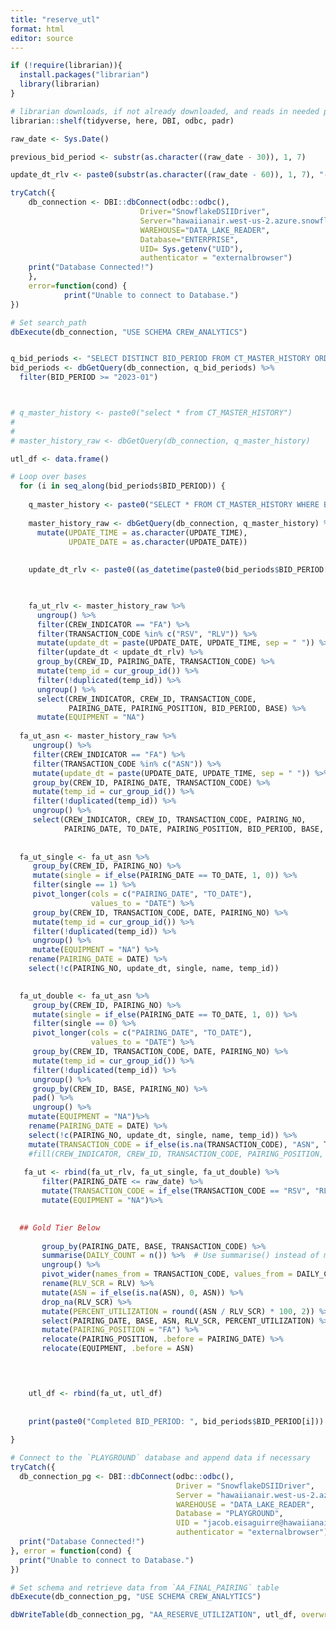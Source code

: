 ```yaml
---
title: "reserve_utl"
format: html
editor: source
---
```


```r
if (!require(librarian)){
  install.packages("librarian")
  library(librarian)
}

# librarian downloads, if not already downloaded, and reads in needed packages
librarian::shelf(tidyverse, here, DBI, odbc, padr)

```

```r
raw_date <- Sys.Date()

previous_bid_period <- substr(as.character((raw_date - 30)), 1, 7)

update_dt_rlv <- paste0(substr(as.character((raw_date - 60)), 1, 7), "-25 00:00:00")

```


```r
tryCatch({
    db_connection <- DBI::dbConnect(odbc::odbc(),
                             Driver="SnowflakeDSIIDriver",
                             Server="hawaiianair.west-us-2.azure.snowflakecomputing.com",
                             WAREHOUSE="DATA_LAKE_READER",
                             Database="ENTERPRISE",
                             UID= Sys.getenv("UID"), 
                             authenticator = "externalbrowser")
    print("Database Connected!")
    },
    error=function(cond) {
            print("Unable to connect to Database.")
})

# Set search_path
dbExecute(db_connection, "USE SCHEMA CREW_ANALYTICS")


q_bid_periods <- "SELECT DISTINCT BID_PERIOD FROM CT_MASTER_HISTORY ORDER BY BID_PERIOD DESC;"
bid_periods <- dbGetQuery(db_connection, q_bid_periods) %>% 
  filter(BID_PERIOD >= "2023-01")



# q_master_history <- paste0("select * from CT_MASTER_HISTORY")
# 
# 
# master_history_raw <- dbGetQuery(db_connection, q_master_history)

```

```r

utl_df <- data.frame()

# Loop over bases
  for (i in seq_along(bid_periods$BID_PERIOD)) { 
    
    q_master_history <- paste0("SELECT * FROM CT_MASTER_HISTORY WHERE BID_PERIOD = '", bid_periods$BID_PERIOD[i], "';")
    
    master_history_raw <- dbGetQuery(db_connection, q_master_history) %>%
      mutate(UPDATE_TIME = as.character(UPDATE_TIME),
             UPDATE_DATE = as.character(UPDATE_DATE))
    
    
    update_dt_rlv <- paste0((as_datetime(paste0(bid_periods$BID_PERIOD[i], "-24 00:00:00")) - months(1)), " 00:00:00") 

    

    fa_ut_rlv <- master_history_raw %>% 
      ungroup() %>% 
      filter(CREW_INDICATOR == "FA") %>% 
      filter(TRANSACTION_CODE %in% c("RSV", "RLV")) %>%
      mutate(update_dt = paste(UPDATE_DATE, UPDATE_TIME, sep = " ")) %>%
      filter(update_dt < update_dt_rlv) %>%
      group_by(CREW_ID, PAIRING_DATE, TRANSACTION_CODE) %>%
      mutate(temp_id = cur_group_id()) %>%
      filter(!duplicated(temp_id)) %>%
      ungroup() %>% 
      select(CREW_INDICATOR, CREW_ID, TRANSACTION_CODE,
             PAIRING_DATE, PAIRING_POSITION, BID_PERIOD, BASE) %>% 
      mutate(EQUIPMENT = "NA")
    
  fa_ut_asn <- master_history_raw %>% 
     ungroup() %>% 
     filter(CREW_INDICATOR == "FA") %>% 
     filter(TRANSACTION_CODE %in% c("ASN")) %>% 
     mutate(update_dt = paste(UPDATE_DATE, UPDATE_TIME, sep = " ")) %>%
     group_by(CREW_ID, PAIRING_DATE, TRANSACTION_CODE) %>%
     mutate(temp_id = cur_group_id()) %>%
     filter(!duplicated(temp_id)) %>%
     ungroup() %>% 
     select(CREW_INDICATOR, CREW_ID, TRANSACTION_CODE, PAIRING_NO,
            PAIRING_DATE, TO_DATE, PAIRING_POSITION, BID_PERIOD, BASE, update_dt)
  
  
  fa_ut_single <- fa_ut_asn %>% 
     group_by(CREW_ID, PAIRING_NO) %>% 
     mutate(single = if_else(PAIRING_DATE == TO_DATE, 1, 0)) %>% 
     filter(single == 1) %>% 
     pivot_longer(cols = c("PAIRING_DATE", "TO_DATE"),
                  values_to = "DATE") %>% 
     group_by(CREW_ID, TRANSACTION_CODE, DATE, PAIRING_NO) %>% 
     mutate(temp_id = cur_group_id()) %>% 
     filter(!duplicated(temp_id)) %>%
     ungroup() %>% 
     mutate(EQUIPMENT = "NA") %>% 
    rename(PAIRING_DATE = DATE) %>% 
    select(!c(PAIRING_NO, update_dt, single, name, temp_id))

  
  fa_ut_double <- fa_ut_asn %>% 
     group_by(CREW_ID, PAIRING_NO) %>% 
     mutate(single = if_else(PAIRING_DATE == TO_DATE, 1, 0)) %>% 
     filter(single == 0) %>% 
     pivot_longer(cols = c("PAIRING_DATE", "TO_DATE"),
                  values_to = "DATE") %>% 
     group_by(CREW_ID, TRANSACTION_CODE, DATE, PAIRING_NO) %>% 
     mutate(temp_id = cur_group_id()) %>% 
     filter(!duplicated(temp_id)) %>%
     ungroup() %>% 
     group_by(CREW_ID, BASE, PAIRING_NO) %>% 
     pad() %>% 
     ungroup() %>% 
    mutate(EQUIPMENT = "NA")%>% 
    rename(PAIRING_DATE = DATE) %>% 
    select(!c(PAIRING_NO, update_dt, single, name, temp_id)) %>%
    mutate(TRANSACTION_CODE = if_else(is.na(TRANSACTION_CODE), "ASN", TRANSACTION_CODE))
    #fill(CREW_INDICATOR, CREW_ID, TRANSACTION_CODE, PAIRING_POSITION, BID_PERIOD, BASE, .direction = "down")
  
   fa_ut <- rbind(fa_ut_rlv, fa_ut_single, fa_ut_double) %>% 
       filter(PAIRING_DATE <= raw_date) %>% 
       mutate(TRANSACTION_CODE = if_else(TRANSACTION_CODE == "RSV", "RLV", TRANSACTION_CODE)) %>% 
       mutate(EQUIPMENT = "NA")%>% 

       
  ## Gold Tier Below
  
       group_by(PAIRING_DATE, BASE, TRANSACTION_CODE) %>% 
       summarise(DAILY_COUNT = n()) %>%  # Use summarise() instead of mutate() to avoid repeated counts
       ungroup() %>%
       pivot_wider(names_from = TRANSACTION_CODE, values_from = DAILY_COUNT) %>%
       rename(RLV_SCR = RLV) %>% 
       mutate(ASN = if_else(is.na(ASN), 0, ASN)) %>% 
       drop_na(RLV_SCR) %>% 
       mutate(PERCENT_UTILIZATION = round((ASN / RLV_SCR) * 100, 2)) %>% 
       select(PAIRING_DATE, BASE, ASN, RLV_SCR, PERCENT_UTILIZATION) %>% 
       mutate(PAIRING_POSITION = "FA") %>% 
       relocate(PAIRING_POSITION, .before = PAIRING_DATE) %>% 
       relocate(EQUIPMENT, .before = ASN)



    
    utl_df <- rbind(fa_ut, utl_df)
    
    
    print(paste0("Completed BID_PERIOD: ", bid_periods$BID_PERIOD[i]))
    
}

```


```r

# Connect to the `PLAYGROUND` database and append data if necessary
tryCatch({
  db_connection_pg <- DBI::dbConnect(odbc::odbc(),
                                     Driver = "SnowflakeDSIIDriver",
                                     Server = "hawaiianair.west-us-2.azure.snowflakecomputing.com",
                                     WAREHOUSE = "DATA_LAKE_READER",
                                     Database = "PLAYGROUND",
                                     UID = "jacob.eisaguirre@hawaiianair.com",
                                     authenticator = "externalbrowser")
  print("Database Connected!")
}, error = function(cond) {
  print("Unable to connect to Database.")
})

# Set schema and retrieve data from `AA_FINAL_PAIRING` table
dbExecute(db_connection_pg, "USE SCHEMA CREW_ANALYTICS")

dbWriteTable(db_connection_pg, "AA_RESERVE_UTILIZATION", utl_df, overwrite=T)

```

